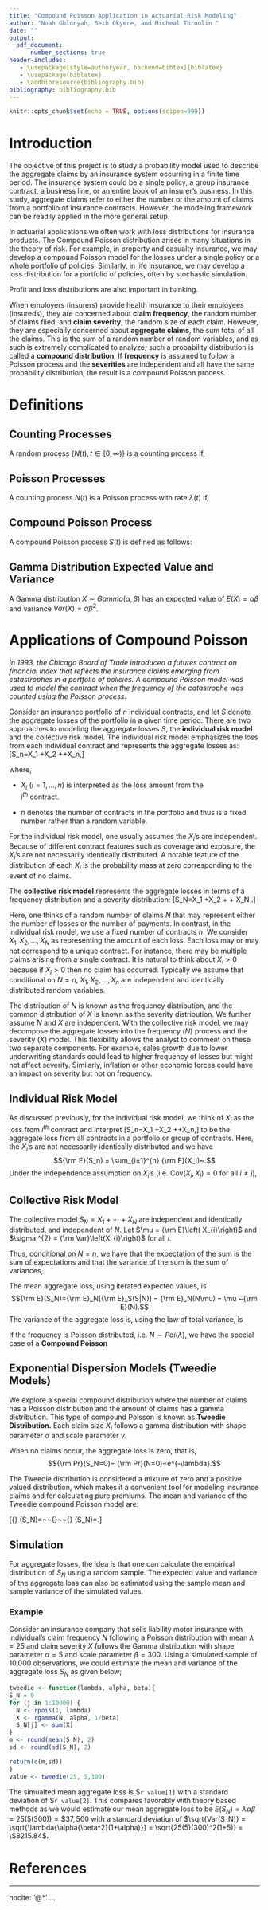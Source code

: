```yaml
---
title: "Compound Poisson Application in Actuarial Risk Modeling"
author: "Noah Gblonyah, Seth Okyere, and Micheal Throolin "
date: ""
output: 
  pdf_document: 
      number_sections: true
header-includes:
   - \usepackage[style=authoryear, backend=bibtex]{biblatex}
   - \usepackage{biblatex}
   - \addbibresource{bibliography.bib}
bibliography: bibliography.bib      
---
```


```r
knitr::opts_chunk$set(echo = TRUE, options(scipen=999))
```

# Introduction 

The objective of this project is to study a probability model used to describe the aggregate claims by an insurance system occurring in a finite time period. The insurance system could be a single policy, a group insurance contract, a business line, or an entire book of an insurer's business. In this study, aggregate claims refer to either the number or the amount of claims from a portfolio of insurance contracts. However, the modeling framework can be readily applied in the more general setup.

In actuarial applications we often work with loss distributions for insurance products. The Compound Poisson distribution arises in many situations in the theory of risk. For example, in property and casualty insurance, we may develop a compound Poisson model for the losses under a single policy or a whole portfolio of policies. Similarly, in life insurance, we may develop a loss distribution for a portfolio of policies, often by stochastic simulation. 

Profit and loss distributions are also important in banking. 

When employers (insurers) provide health insurance to their employees (insureds), they are concerned about __claim frequency__, the random number of claims filed, and __claim severity__, the random size of each claim. However, they are especially concerned about __aggregate claims__, the sum total of all the claims. This is the sum of a random number of random variables, and as such is extremely complicated to analyze; such a probability distribution is called a  __compound distribution__. If __frequency__ is assumed to follow a Poisson process and the __severities__ are independent and all have the same probability distribution, the result is a compound Poisson process.

# Definitions
## Counting Processes 
A random process $\{N(t), t \in [0,\infty) \}$ is a counting process if,
\begin{enumerate}
\item $N(0) = 0$.
\item $N(t) \in \{0,1,2,3,4,...\}$ and is non-decreasing.
\end{enumerate}

## Poisson Processes
A counting process $N(t)$ is a Poisson process with rate $\lambda(t)$ if,
\begin{enumerate}
\item $N(t)$ has independent increments. That is the set $N(t_j+s_j)-N(t_j) ,~ j \in \{0,1,2,...,n\}$ is independent for each non-overlapping increment $(t_j, t_j+s_j]$.
\item For all $ t \geq 0$ and $s_j >0$ ,  $N(t+s_j) -N(t)  \sim POIS(\Lambda)$ where $\Lambda = \int_t^{t+h} \lambda (z) dz$. Note that this implies that $\lim_{s_j \to 0} \Lambda = 0.$
\end{enumerate}

## Compound Poisson Process
A compound Poisson process $S(t)$ is defined as follows:
\begin{enumerate}
\item For $t>0, S(t) = \sum_{i=1}^{N(t)} X_i$, where $N(t)$ is a poisson process with rate function $\lambda$,
\item All random variables $X_i$ and $\{N(t), t>0 \}$ are independent and identically distributed,
\item $N(t) =0 \implies S(0) = 0$.
\end{enumerate}

## Gamma Distribution Expected Value and Variance
A Gamma distribution $X \sim Gamma(\alpha, \beta)$ has an expected value of $E(X) = \alpha\beta$ and variance $Var(X) = \alpha\beta^2$.

# Applications of Compound Poisson 

_In 1993, the Chicago Board of Trade introduced a futures contract on financial index that reflects the insurance claims emerging from catastrophes in a portfolio of policies. A compound Poisson model was used to model the contract when the frequency of the catastrophe was counted using the Poisson process._

Consider an insurance portfolio of $n$ individual contracts, and let $S$ denote the aggregate losses of the portfolio in a given time period. There are two approaches to modeling the aggregate losses $S$, the __individual risk model__ and the collective risk model. The individual risk model emphasizes the loss from each individual contract and represents the aggregate losses as:
\[S_n=X_1 +X_2 +\cdots+X_n,\] 

where,

- $X_i~(i=1,\ldots,n)$ is interpreted as the loss amount from the  
$i^{th}$ contract. 

- $n$ denotes the number of contracts in the portfolio and thus is a fixed number rather than a random variable.

For the individual risk model, one usually assumes the $X_i$'s are independent. Because of different contract features such as coverage and exposure, the $X_i$'s are not necessarily identically distributed. A notable feature of the distribution of each $X_i$ is the probability mass at zero corresponding to the event of no claims.

The __collective risk model__ represents the aggregate losses in terms of a frequency distribution and a severity distribution: \[S_N=X_1 +X_2 + \cdots + X_N .\]

Here, one thinks of a random number of claims $N$ that may represent either the number of losses or the number of payments. In contrast, in the individual risk model, we use a fixed number of contracts $n$. We consider $X_1, X_2, \ldots, X_N$ as representing the amount of each loss. Each loss may or may not correspond to a unique contract. For instance, there may be multiple claims arising from a single contract. It is natural to think about $X_i>0$ because if $X_i>0$ then no claim has occurred. Typically we assume that conditional on $N=n$, $X_{1},X_{2},\ldots ,X_{n}$ are independent and identically distributed random variables. 

The distribution of $N$ is known as the frequency distribution, and the common distribution of $X$ is known as the severity distribution. We further assume $N$ and $X$ are independent. With the collective risk model, we may decompose the aggregate losses into the frequency $(N)$ process and the severity $(X)$ model. This flexibility allows the analyst to comment on these two separate components. For example, sales growth due to lower underwriting standards could lead to higher frequency of losses but might not affect severity. Similarly, inflation or other economic forces could have an impact on severity but not on frequency.

## Individual Risk Model
As discussed previously, for the individual risk model, we think of $X_i$ as the loss from $i^{th}$ contract and interpret \[S_n=X_1 +X_2 +\cdots+X_n,\] to be the aggregate loss from all contracts in a portfolio or group of contracts. Here, the $X_i$'s are not necessarily identically distributed and we have 
$${\rm E}(S_n) = \sum_{i=1}^{n} {\rm E}(X_i)~.$$ Under the independence assumption on $X_i$'s (i.e. $\mathrm{Cov}\left( X_i, X_j \right) = 0$ for all $i \neq j$),

\begin{equation*}
    {\rm Var}(S_n) = \sum_{i=1}^{n} {\rm Var}(X_i) .
\end{equation*}

## Collective Risk Model 
The collective model $S_N=X_1+\cdots+X_N$ are independent and identically distributed, and independent of $N$. 
Let $\mu = {\rm E}\left( X_{i}\right)$ and $\sigma ^{2} = {\rm Var}\left(X_{i}\right)$ for all $i$. 

Thus, conditional on $N=n$, we have that the expectation of the sum is the sum of expectations and that the variance of the sum is the sum of variances,

\begin{align*}
{\rm E}(S|N=n) &= {\rm E}(X_1 + \cdots + X_N|N=n) = \mu n \\
{\rm Var}(S|N=n) &= {\rm Var}(X_1 + \cdots + X_N|N=n) = \sigma^2 n .
\end{align*} 

The mean aggregate loss, using iterated expected values, is 
$${\rm E}(S_N)={\rm E}_N[{\rm E}_S(S|N)] = {\rm E}_N(N\mu) = \mu ~{\rm E}(N).$$
The variance of the aggregate loss is, using the law of total variance, is 

\begin{align*}
{\rm Var}(S_N) &= {\rm E}_N[{\rm Var}(S_N|N)] + {\rm Var}_N[{\rm E}(S_N|N)] \\
&= \mathrm{E}_N \left[ \sigma^2 N \right] + \mathrm{Var}_N\left[ \mu N \right] \\
&=\sigma^2~{\rm E}[N] + \mu^2~ {\rm Var}[N] .
\end{align*} 

If the frequency is Poisson distributed, i.e. $N \sim Poi (\lambda)$, we have the special case of a __Compound Poisson__ 
\begin{align*}
\mathrm{E}(N) &= \mathrm{Var}(N) = \lambda\\
\mathrm{E}(S_N) &= \lambda ~\mathrm{E}(X)\\
\mathrm{Var}(S_N) &= \lambda (\sigma^2 + \mu^2) = \lambda ~\mathrm{E} (X^2) .
\end{align*} 

## Exponential Dispersion Models (Tweedie Models) 

We explore a special compound distribution where the number of claims has a Poisson distribution and the amount of claims has a gamma distribution. This type of compound Poisson is known as __Tweedie Distribution.__ Each claim size $X_i$ follows a gamma distribution with shape parameter $\alpha$ and scale parameter $\gamma$. 

When no claims occur, the aggregate loss is zero, that is, 
$${\rm Pr}(S_N=0)= {\rm Pr}(N=0)=e^{-\lambda}.$$

The Tweedie distribution is considered a mixture of zero and a positive valued distribution, which makes it a convenient tool for modeling insurance claims and for calculating pure premiums. The mean and variance of the Tweedie compound Poisson model are:

\[{\rm E} (S_N)=\lambda{\alpha}{\beta}~~~~{\rm and}~~~~{\rm Var} (S_N)=\lambda{\alpha{\beta^2}(1+\alpha)}.\]

## Simulation 
For aggregate losses, the idea is that one can calculate the empirical distribution of $S_N$ using a random sample. The expected value and variance of the aggregate loss can also be estimated using the sample mean and sample variance of the simulated values.

### Example

Consider an insurance company that sells liability motor insurance with individual's claim frequency $N$ following a Poisson distribution with mean $\lambda=25$ and claim severity $X$ follows the Gamma distribution with shape parameter $\alpha = 5$ and scale parameter $\beta = 300$. Using a simulated sample of 10,000 observations, we could estimate the mean and variance of the aggregate loss $S_N$ as given below; 

```r
tweedie <- function(lambda, alpha, beta){
S_N = 0
for (j in 1:10000) {
  N <- rpois(1, lambda)
  X <- rgamma(N, alpha, 1/beta)
  S_N[j] <- sum(X)
}
m <- round(mean(S_N), 2)
sd <- round(sd(S_N), 2)

return(c(m,sd))
}
value <- tweedie(25, 5,300)
```

 The simualted mean aggregate loss is \$`r value[1]` with a standard deviation of \$`r value[2]`. This compares favorably with theory based methods as we would estimate our mean aggregate loss to be
 $E(S_N) = \lambda\alpha\beta = 25(5(300))= \$ 37,500$
  with a standard deviation of $\sqrt{Var(S_N)} = \sqrt{\lambda{\alpha{\beta^2}(1+\alpha)}} = \sqrt{25(5)(300)^2(1+5)} = \$8215.84$. 

# References

---
nocite: '@*'
...